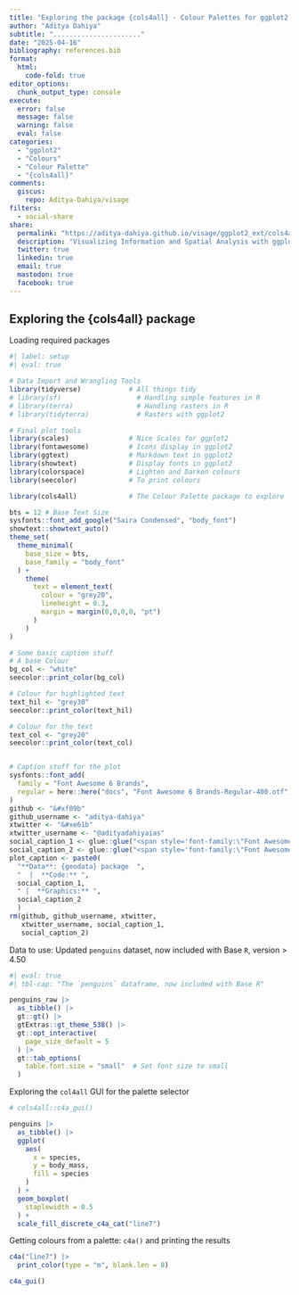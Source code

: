 ```yaml
---
title: "Exploring the package {cols4all} - Colour Palettes for ggplot2 graphics"
author: "Aditya Dahiya"
subtitle: "......................"
date: "2025-04-16"
bibliography: references.bib
format:
  html:
    code-fold: true
editor_options: 
  chunk_output_type: console
execute: 
  error: false
  message: false
  warning: false
  eval: false
categories:
  - "ggplot2"
  - "Colours"
  - "Colour Palette"
  - "{cols4all}"
comments:
  giscus: 
    repo: Aditya-Dahiya/visage
filters:
  - social-share
share:
  permalink: "https://aditya-dahiya.github.io/visage/ggplot2_ext/cols4all.html"
  description: "Visualizing Information and Spatial Analysis with ggplot2 Extensions"
  twitter: true
  linkedin: true
  email: true
  mastodon: true
  facebook: true
---
```


## Exploring the {cols4all} package

Loading required packages

```r
#| label: setup
#| eval: true

# Data Import and Wrangling Tools
library(tidyverse)            # All things tidy
# library(sf)                   # Handling simple features in R
# library(terra)                # Handling rasters in R
# library(tidyterra)            # Rasters with ggplot2

# Final plot tools
library(scales)               # Nice Scales for ggplot2
library(fontawesome)          # Icons display in ggplot2
library(ggtext)               # Markdown text in ggplot2
library(showtext)             # Display fonts in ggplot2
library(colorspace)           # Lighten and Darken colours
library(seecolor)             # To print colours

library(cols4all)             # The Colour Palette package to explore

bts = 12 # Base Text Size
sysfonts::font_add_google("Saira Condensed", "body_font")
showtext::showtext_auto()
theme_set(
  theme_minimal(
    base_size = bts,
    base_family = "body_font"
  ) +
    theme(
      text = element_text(
        colour = "grey20",
        lineheight = 0.3,
        margin = margin(0,0,0,0, "pt")
      )
    )
)

# Some basic caption stuff
# A base Colour
bg_col <- "white"
seecolor::print_color(bg_col)

# Colour for highlighted text
text_hil <- "grey30"
seecolor::print_color(text_hil)

# Colour for the text
text_col <- "grey20"
seecolor::print_color(text_col)


# Caption stuff for the plot
sysfonts::font_add(
  family = "Font Awesome 6 Brands",
  regular = here::here("docs", "Font Awesome 6 Brands-Regular-400.otf")
)
github <- "&#xf09b"
github_username <- "aditya-dahiya"
xtwitter <- "&#xe61b"
xtwitter_username <- "@adityadahiyaias"
social_caption_1 <- glue::glue("<span style='font-family:\"Font Awesome 6 Brands\";'>{github};</span> <span style='color: {text_hil}'>{github_username}  </span>")
social_caption_2 <- glue::glue("<span style='font-family:\"Font Awesome 6 Brands\";'>{xtwitter};</span> <span style='color: {text_hil}'>{xtwitter_username}</span>")
plot_caption <- paste0(
  "**Data**: {geodata} package  ",
  "  |  **Code:** ", 
  social_caption_1, 
  " |  **Graphics:** ", 
  social_caption_2
  )
rm(github, github_username, xtwitter, 
   xtwitter_username, social_caption_1, 
   social_caption_2)
```

Data to use: Updated `penguins` dataset, now included with Base `R`, version \> 4.50

```r
#| eval: true
#| tbl-cap: "The `penguins` dataframe, now included with Base R"

penguins_raw |> 
  as_tibble() |> 
  gt::gt() |> 
  gtExtras::gt_theme_538() |> 
  gt::opt_interactive(
    page_size_default = 5
  ) |> 
  gt::tab_options(
    table.font.size = "small"  # Set font size to small
  )
```

Exploring the `col4all` GUI for the palette selector

```r

# cols4all::c4a_gui()

penguins |> 
  as_tibble() |> 
  ggplot(
    aes(
      x = species,
      y = body_mass,
      fill = species
    )
  ) +
  geom_boxplot(
    staplewidth = 0.5
  ) +
  scale_fill_discrete_c4a_cat("line7")
```

Getting colours from a palette: `c4a()` and printing the results

```r

c4a("line7") |> 
  print_color(type = "m", blank.len = 8)

c4a_gui()
```
